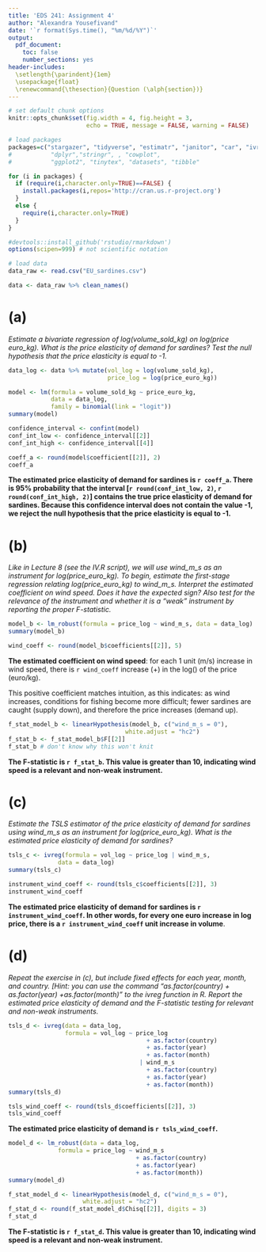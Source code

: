 ```yaml
---
title: 'EDS 241: Assignment 4'
author: "Alexandra Yousefivand"
date: '`r format(Sys.time(), "%m/%d/%Y")`'
output: 
  pdf_document:
    toc: false
    number_sections: yes
header-includes:
  \setlength{\parindent}{1em}
  \usepackage{float}
  \renewcommand{\thesection}{Question (\alph{section})}
---
```



``` r

# set default chunk options
knitr::opts_chunk$set(fig.width = 4, fig.height = 3,
                      echo = TRUE, message = FALSE, warning = FALSE)                     
```


```r
# load packages
packages=c("stargazer", "tidyverse", "estimatr", "janitor", "car", "ivreg")
#           "dplyr","stringr", , "cowplot",
#           "ggplot2", "tinytex", "datasets", "tibble"

for (i in packages) {
  if (require(i,character.only=TRUE)==FALSE) {
    install.packages(i,repos='http://cran.us.r-project.org')
  }
  else {
    require(i,character.only=TRUE)
  }
}

#devtools::install_github('rstudio/rmarkdown')
options(scipen=999) # not scientific notation
```


```r
# load data
data_raw <- read.csv("EU_sardines.csv")

data <- data_raw %>% clean_names()
```


# (a)

_Estimate a bivariate regression of log(volume_sold_kg) on log(price euro_kg). What is the price elasticity of demand for sardines? Test the null hypothesis that the price elasticity is equal to -1._


```r
data_log <- data %>% mutate(vol_log = log(volume_sold_kg),
                            price_log = log(price_euro_kg))
```



```r
model <- lm(formula = volume_sold_kg ~ price_euro_kg,
            data = data_log,
            family = binomial(link = "logit"))
summary(model)
```
```r
confidence_interval <- confint(model)
conf_int_low <- confidence_interval[[2]]
conf_int_high <- confidence_interval[[4]]
```


```r
coeff_a <- round(model$coefficient[[2]], 2)
coeff_a
```



**The estimated price elasticity of demand for sardines is `r coeff_a`. There is 95% probability that the interval [`r round(conf_int_low, 2)`, `r round(conf_int_high, 2)`] contains the true price elasticity of demand for sardines. Because this confidence interval does not contain the value -1, we reject the null hypothesis that the price elasticity is equal to -1.**




# (b)

_Like in Lecture 8 (see the IV.R script), we will use wind_m_s as an instrument for
log(price_euro_kg). To begin, estimate the first-stage regression relating log(price_euro_kg) to wind_m_s. Interpret the estimated coefficient on wind speed. Does it have the expected sign? Also test for the relevance of the instrument and whether it is a “weak” instrument by reporting the proper F-statistic._


```r
model_b <- lm_robust(formula = price_log ~ wind_m_s, data = data_log)
summary(model_b)
```

```r
wind_coeff <- round(model_b$coefficients[[2]], 5)
```


**The estimated coefficient on wind speed**:
for each 1 unit (m/s) increase in wind speed, there is `r wind_coeff` increase (+) in the log() of the price (euro/kg).

This positive coefficient matches intuition, as this indicates: as wind increases, conditions for fishing become more difficult; fewer sardines are caught (supply down), and therefore the price increases (demand up).


```r
f_stat_model_b <- linearHypothesis(model_b, c("wind_m_s = 0"),
                                 white.adjust = "hc2")
f_stat_b <- f_stat_model_b$F[[2]]
f_stat_b # don't know why this won't knit
```

**The F-statistic is `r f_stat_b`. This value is greater than 10, indicating wind speed is a relevant and non-weak instrument.**


# (c)


_Estimate the TSLS estimator of the price elasticity of demand for sardines using wind_m_s as an instrument for log(price_euro_kg). What is the estimated price elasticity of demand for sardines?_



```r
tsls_c <- ivreg(formula = vol_log ~ price_log | wind_m_s, 
              data = data_log)
summary(tsls_c)
```

```r
instrument_wind_coeff <- round(tsls_c$coefficients[[2]], 3)
instrument_wind_coeff
```


**The estimated price elasticity of demand for sardines is `r instrument_wind_coeff`. In other words, for every one euro increase in log price, there is a `r instrument_wind_coeff` unit increase in volume**.

# (d)

_Repeat the exercise in (c), but include fixed effects for each year, month, and country. [Hint: you can use the command “as.factor(country) + as.factor(year) +as.factor(month)” to the ivreg function in R. Report the estimated price elasticity of demand and the F-statistic testing for relevant and non-weak instruments._



```r
tsls_d <- ivreg(data = data_log,
                formula = vol_log ~ price_log
                                       + as.factor(country)
                                       + as.factor(year)
                                       + as.factor(month)
                                     | wind_m_s
                                       + as.factor(country)
                                       + as.factor(year)
                                       + as.factor(month))
summary(tsls_d)
```


```r
tsls_wind_coeff <- round(tsls_d$coefficients[[2]], 3)
tsls_wind_coeff
```

**The estimated price elasticity of demand is `r tsls_wind_coeff`.** 


```r
model_d <- lm_robust(data = data_log,
              formula = price_log ~ wind_m_s
                                    + as.factor(country)
                                    + as.factor(year)
                                    + as.factor(month))
summary(model_d)
```




```r
f_stat_model_d <- linearHypothesis(model_d, c("wind_m_s = 0"),
                     white.adjust = "hc2")
f_stat_d <- round(f_stat_model_d$Chisq[[2]], digits = 3)
f_stat_d
```

**The F-statistic is `r f_stat_d`. This value is greater than 10, indicating wind speed is a relevant and non-weak instrument.**
